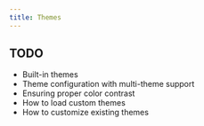 ```yaml
---
title: Themes
---
```


## TODO

- Built-in themes
- Theme configuration with multi-theme support
- Ensuring proper color contrast
- How to load custom themes
- How to customize existing themes
